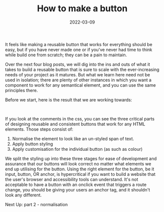 ﻿---
title: How to make a button
date: 2022-03-09
excerpt: Writing a good button for your website doesn't need to be hard, this post will show you the way!
image: ./button.svg
tags: ["css", "design", "html", "--css-variables"]
---


It feels like making a reusable button that works for everything should be easy, but if you have never made one or if
you've never had time to think while build one from scratch; they can be a pain to maintain.

Over the next four blog posts, we will dig into the ins and outs of what it takes to build a reusable button that is
sure to scale with the ever-increasing needs of your project as it matures. But what we learn here need not be used in
isolation; there are plenty of other instances in which you want a component to work for any semantical element,
and you can use the same principles there.

Before we start, here is the result that we are working towards:

<FinalDemo id="full-code-example" />
<br />

If you look at the comments in the css, you can see the three critical parts of designing reusable and consistent
buttons that work for any HTML elements. Those steps consist of:

1. Normalise the element to look like an un-styled span of text.
2. Apply button styling
3. Apply customisation for the individual button (as such as colour)

We split the styling up into these three stages for ease of development and assurance that our buttons will look correct
no matter what elements we end up utilising for the button. Using the right element for the button, be it input, button,
OR anchor, is hypercritical if you want to build a website that the user's browser and accessibility tools can understand.
It's not acceptable to have a button with an onclick event that triggers a route change, you should be giving your users
an anchor tag, and it shouldn't look any different.

Next Up: <Link to="/blog/2022/03/how-to-make-a-button-normalisation/">part 2 - normalisation</Link>